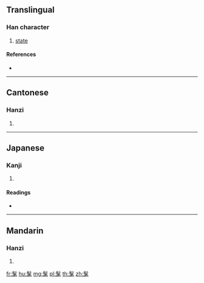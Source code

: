{{character info/new}}
==Translingual==

===Han character===
{{Han char|rn=190|rad=髟|as=05|sn=15|four=72227|canj=SHNIH}}

# [[state]]

====References====
* {{Han ref|kx=1453.370|dkj=45412|dj=1984.160|hdz=74523.050|uh=9AF3|ud=39667|bh=E8D5|bd=59605}}

----

==Cantonese==

===Hanzi===
{{yue-hanzi|jyut=mau4|y=mau4}}

# {{defn|lang=yue|sort=髟05}}

----

==Japanese==

===Kanji===
{{ja-kanji|grade=|rs=髟05}}

# {{defn|lang=ja|sort=髟05}}

====Readings====
* {{ja-readings|on=[[ぼう]] (bō), [[む]] (mu), [[もう]] (mō)|kun=[[たれがみ]] (taregami)}}

----

==Mandarin==

===Hanzi===
{{cmn-hanzi|pin=[[fèi]] ([[fei4]]), [[máo]] ([[mao2]])|wg=fei<sup>4</sup>, mao<sup>2</sup>}}

# {{defn|lang=cmn|sort=髟05}}

[[fr:髳]]
[[hu:髳]]
[[mg:髳]]
[[pl:髳]]
[[th:髳]]
[[zh:髳]]